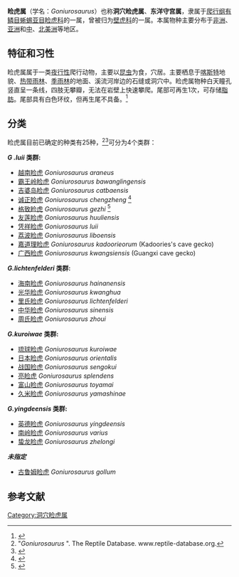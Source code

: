 {{Automatic taxobox
| image = GoniurosaurusAT.JPG
| image_caption = [[琉球睑虎|琉球睑虎]] (''Goniurosaurus kuroiwae'') 
| taxon = Goniurosaurus
| authority = [[托马斯·巴伯|Barbour]], 1908
}}
'''睑虎属'''（学名：''Goniurosaurus''）也称'''洞穴睑虎属'''、'''东洋守宫属'''，隶属于[[爬行纲|爬行纲]][[有鳞目|有鳞目]][[蜥蜴亚目|蜥蜴亚目]][[睑虎科|睑虎科]]的一属，曾被归为[[壁虎科|壁虎科]]的一属。本属物种主要分布于[[非洲|非洲]]、[[亚洲|亚洲]]和[[中美洲|中]]、[[北美洲|北美洲]]等地区。
==特征和习性==
睑虎属属于一类[[夜行性|夜行性]]爬行动物，主要以[[昆虫|昆虫]]为食，穴居。主要栖息于[[喀斯特|喀斯特]]地貌、[[热带雨林|热带雨林]]、[[季雨林|季雨林]]的地面、溪流河岸边的石缝或洞穴中。睑虎属物种白天瞳孔竖直呈一条线，四肢无攀瓣，无法在岩壁上快速攀爬。尾部可再生1次，可存储[[脂肪|脂肪]]。尾部具有白色环纹，但再生尾不具备。<ref name="张汾">{{cite journal |author1=张汾，李友邦 |title=我国睑虎属的分类和保护研究进展 |journal=《安徽农业科学》 |date=2017 |volume=45 |issue=1 |doi=10.3969/j.issn.0517-6611.2017.01.001 |url=https://www.ixueshu.com/document/10a911bfed7419cecfb13e50168775b1318947a18e7f9386.html |accessdate=2021-03-25}}</ref>
==分类==
睑虎属目前已确定的种类有25种，<ref>"''Goniurosaurus'' ". The Reptile Database. www.reptile-database.org.</ref><ref>{{Cite journal|last=Qi|first=Shuo|last2=Grismer|first2=L. Lee|last3=Lyu|first3=Zhi-Tong|last4=Zhang|first4=Liang|last5=Li|first5=Pi-Peng|last6=Wang|first6=Ying-Yong|date=2020-11-05|title=A definition of the Goniurosaurus yingdeensis group (Squamata, Eublepharidae) with the description of a new species|url=https://zookeys.pensoft.net/article/47989/|journal=ZooKeys|volume=986|pages=127–155|doi=10.3897/zookeys.986.47989|issn=1313-2970|pmc=7661482|pmid=33223883|access-date=2021-03-25|archive-date=2020-11-12|archive-url=https://web.archive.org/web/20201112002844/https://zookeys.pensoft.net/article/47989/|dead-url=no}}</ref>可分为4个类群：

'''''G .luii'' 类群:'''
*[[越南睑虎|越南睑虎]] ''Goniurosaurus araneus'' {{small|[[Larry_Lee_Grismer|Grismer]] et al., 1999}}
*[[霸王岭睑虎|霸王岭睑虎]] ''Goniurosaurus bawanglingensis'' {{small|Grismer et al., 2002}}
*[[吉婆岛睑虎|吉婆岛睑虎]] ''Goniurosaurus catbaensis'' {{small|[[Thomas_Ziegler_(zoologiste)|Ziegler]], [[Nguyen_Quang_Truong|Truong]], [[Andreas_Schmitz|Schmitz]], [[Roswitha_Stenke|Stenke]] & [[Herbert_Rösler|Rösler]], 2008}}<!-- Zootaxa1771:16. --> 
*[[诚正睑虎|诚正睑虎]] ''Goniurosaurus chengzheng'' {{Small|Zhu, Liu, Bai, Roman-Palacios, Li & He, 2021}}<ref name="Zhu2021">{{cite journal |last1=Zhu |first1=Xiao-Yu |last2=Liu |first2=Yi-Jiao |last3=Bai |first3=Yun |last4=Román-Palacios |first4=Cristian |last5=Li |first5=Zheng |last6=He |first6=Zhu-Qing |title=''Goniurosaurus chengzheng'' sp. nov., a new species of Leopard Gecko from Guangxi, China (Squamata: Eublepharidae) |journal=''Zootaxa'' |date=2021-07-06 |volume=4996 |issue=3 |pages=540–554 |doi=10.11646/zootaxa.4996.3.8 |url=https://www.researchgate.net/publication/353028504 |accessdate=2022-05-14}}</ref>
*[[格致睑虎|格致睑虎]] ''Goniurosaurus gezhi'' {{Small|Zhu, He & Li, 2020}}<ref>{{Cite journal|last=Zhu|first=Xiao-Yu|last2=Chen|first2=Guang-Yu|last3=Román-Palacios|first3=Cristian|last4=Li|first4=Zheng|last5=He|first5=Zhu-Qing|date=2020-09-15|title=Goniurosaurus gezhi sp. nov., a new gecko species from Guangxi, China (Squamata: Eublepharidae)|url=https://www.biotaxa.org/Zootaxa/article/view/zootaxa.4852.2.6|journal=Zootaxa|language=en|volume=4852|issue=2|pages=211–222|doi=10.11646/zootaxa.4852.2.6|issn=1175-5334|access-date=2021-03-25|archive-date=2020-09-17|archive-url=https://web.archive.org/web/20200917033721/https://www.biotaxa.org/Zootaxa/article/view/zootaxa.4852.2.6|dead-url=no}}</ref>
*[[友莲睑虎|友莲睑虎]] ''Goniurosaurus huuliensis'' {{small|{{tsl|fr|Nikolaï Orlov|尼古萊·奧洛夫|Orlov}} et al., 2008}}
*[[凭祥睑虎|凭祥睑虎]] ''Goniurosaurus luii'' {{small|Grismer et al., 1999}}
*[[荔波睑虎|荔波睑虎]] ''Goniurosaurus liboensis'' {{small|Wang et al., 2013}}
*[[嘉道理睑虎|嘉道理睑虎]] ''Goniurosaurus kadoorieorum'' {{small|[[Jian-huan_Yang|Yang]] & [[Bosco_Pui-Lok_Chan|Chan]], 2015}} (Kadoories's cave gecko)
*[[广西睑虎|广西睑虎]] ''Goniurosaurus kwangsiensis'' {{small|Yang & Chan, 2015}} (Guangxi cave gecko)

'''''G.lichtenfelderi'' 类群:'''
*[[海南睑虎|海南睑虎]] ''Goniurosaurus hainanensis'' {{small|Barbour, 1908}} 
*[[光华睑虎|光华睑虎]] ''Goniurosaurus kwanghua'' {{small|Zhu & He, 2020}}
*[[里氏睑虎|里氏睑虎]] ''Goniurosaurus lichtenfelderi'' {{small|([[François_Mocquard|Mocquard]], 1897)}} 
*[[中华睑虎|中华睑虎]] ''Goniurosaurus sinensis'' {{small|Zhou, Peng, Hou, & Yuan, 2019}}
*[[周氏睑虎|周氏睑虎]] ''Goniurosaurus zhoui'' {{small|Zhou, Wang, Chen, & Liang, 2018}}

'''''G.kuroiwae'' 类群:'''
*[[琉球睑虎|琉球睑虎]] ''Goniurosaurus kuroiwae'' {{small|([[浪弥元吉|Namiye]], 1912)}} 
*[[日本睑虎|日本睑虎]] ''Goniurosaurus orientalis'' {{small|([[牧茂市郎|Maki]], 1931)}}
*[[战国睑虎|战国睑虎]] ''Goniurosaurus sengokui'' {{small|(Honda & Ota, 2017)}}
*[[亮睑虎|亮睑虎]] ''Goniurosaurus splendens'' {{small|([[中村健治_(生物学家)|Nakamura]] & [[Syunichi_Uéno|Uéno]], 1959)}} 
*[[富山睑虎|富山睑虎]] ''Goniurosaurus toyamai'' {{small|Grismer et al., 1994}}
*[[久米睑虎|久米睑虎]] ''Goniurosaurus yamashinae'' {{small|([[冈田弥一郎|Okada]], 1936)}} 

'''''G.yingdeensis'' 类群:'''
*[[英德睑虎|英德睑虎]] ''Goniurosaurus yingdeensis'' {{small|[[王英永|Wang]] et al., 2010}}
*[[南岭睑虎|南岭睑虎]] ''Goniurosaurus varius'' {{Small|Qi et al., 2020}}
*[[蛰龙睑虎|蛰龙睑虎]] ''Goniurosaurus zhelongi'' {{small|Wang et al., 2014}} 

'''''未指定'''''
*[[古鲁姆睑虎|古鲁姆睑虎]] ''Goniurosaurus gollum'' {{Small|Qi et al., 2020}}

==参考文献==
{{reflist}}

{{Taxonbar|from=Q785148}}
[[Category:洞穴睑虎属|Category:洞穴睑虎属]]